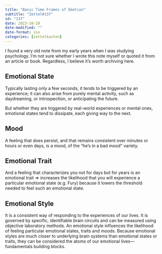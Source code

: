 ```yaml
---
title: "Basic Time Frames of Emotion"
subtitle: "Zettel#137"
id: "137"
date: 2023-10-20
date-modified: ""
date-format: iso
categories: [zettelkasten]
---
```

I found a very old note from my early years when I was studying psychology. I'm not sure whether I wrote this note myself or quoted it from an article or book. Regardless, I believe it's worth archiving here.

## Emotional State

Typically lasting only a few seconds, it tends to be triggered by an experience; it can also arise from purely mental activity, such as daydreaming, or introspection, or anticipating the future.

But whether they are triggered by real-world experiences or mental ones, emotional states tend to dissipate, each giving way to the next.

## Mood

A feeling that does persist, and that remains consistent over minutes or hours or even days, is a mood, of the "he's in a bad mood" variety.

## Emotional Trait

And a feeling that characterizes you not for days but for years is an emotional trait => increases the likelihood that you will experience a particular emotional state (e.g. Fury) because it lowers the threshold needed to feel such an emotional state.

## Emotional Style

It is a consistent way of responding to the experiences of our lives. It is governed by specific, identifiable brain circuits and can be measured using objective laboratory methods. An emotional style influences the likelihood of feeling particular emotional states, traits and moods. Because emotional styles are much closer to underlying brain systems than emotional states or traits, they can be considered the atoms of our emotional lives—fundamentals building blocks.
